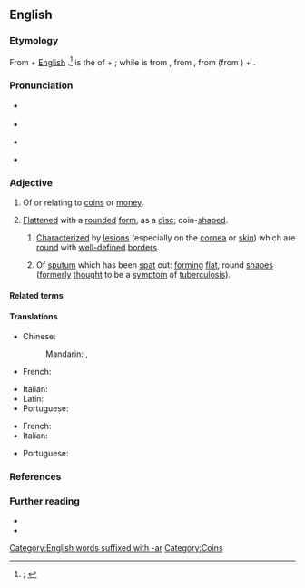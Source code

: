 ==English==
{{was wotd|2022|January|11}}

===Etymology===
{{multiple images
|direction = vertical
|image1 = Early medieval, Enamelled nummular brooch (FindID 839240).jpg
|caption1 = A nummular ''(sense 2)'' or [[coin#Noun|coin]]-[[shaped#Adjective|shaped]] [[brooch#Noun|brooch]] [[date#Verb|dating]] to 900–1100 {{C.E.}} [[unearth]]ed in [[Oxfordshire]], [[England]], [[United Kingdom]].
|image2 = هذه بعض من اعراض المرض 2014-05-10 15-42.jpg
|caption2 = Nummular [[dermatitis]] ''(sense 2.1)'', a [[skin#Noun|skin]] [[inflammation]], is [[characterize]]d by coin-shaped [[lesion#Noun|lesions]].
}}

{{root|en|ine-pro|*nem-}}
From {{der|en|la|nummulus|t=(small amount of) money}} + [[w:English language|English]] {{m|en|-ar|pos={{glossary|suffix}} forming {{glossary|adjective}}s with the sense ‘of, pertaining to, or near’}}.<ref>{{R:OED Online|pos=adj|id=129155|date=December 2021|nodot=1}}; {{R:Lexico|pos=adj}}</ref> {{m|la||Nummulus}} is the {{glossary|diminutive}} of {{m|la|nummus|t=a coin; piece of money}} + {{m|la|-ulus|pos=diminutive suffix}}; while {{m|la||nummus}} is from {{der|en|grc-dor|νοῦμμος}}, from {{der|en|grc|νόμος|t=kind of coin}}, from {{m|grc|νέμω|t=to deal out, dispense, distribute}} (from {{der|en|ine-pro|*nem-|t=to distribute; to give; to take}}) + {{m|grc|-ος|pos=suffix forming {{glossary|noun}}s}}.

===Pronunciation===
* {{a|RP}} {{IPA|en|/ˈnʌmjʊlə/}}
* {{audio|en|LL-Q1860 (eng)-Vealhurl-nummular.wav|Audio (Southern England)}}
* {{a|GA}} {{IPA|en|/ˈnʌmjʊlɚ/}}
* {{hyphenation|en|num|mul|ar}}

===Adjective===
{{en-adj}}

# {{lb|en|obsolete|rare}} Of or relating to [[coin#Noun|coins]] or [[money]].
#: {{synonyms|en|monetary|numismatic|nummary|nummulary}}
# {{lb|en|by extension}} [[flattened#Adjective|Flattened]] with a [[rounded#Adjective|rounded]] [[form#Noun|form]], as a [[disc#Noun|disc]]; coin-[[shaped#Adjective|shaped]].
#: {{synonyms|en|coinlike}}
## {{lb|en|pathology}} [[characterize|Characterized]] by [[lesion#Noun|lesions]] (especially on the [[cornea]] or [[skin#Noun|skin]]) which are [[round#Adjective|round]] with [[well-defined]] [[border#Noun|borders]].
## {{lb|en|pathology|obsolete}} Of [[sputum]] which has been [[spit#Verb|spat]] out: [[form#Verb|forming]] [[flat#Adjective|flat]], round [[shape#Noun|shapes]] ([[formerly]] [[think#Verb|thought]] to be a [[symptom]] of [[tuberculosis]]).
##: {{synonyms|en|q1=obsolete, rare|nummulary|q2=obsolete|nummulated}}

====Related terms====
{{col3|en
|nummary
|[[nummulary]] {{qualifier|obsolete or rare}}
|[[nummulated]] {{qualifier|adjective|obsolete}}
|[[nummuline]] {{qualifier|obsolete}}
|nummulite
|nummulitic
|nummulitid
|nummus
}}

====Translations====
{{trans-top|flattened with a rounded form; coin-shaped}}
* Chinese:
*: Mandarin: {{t+|cmn|[[硬幣]][[形]][[的]]}}, {{t+|cmn|[[硬币]][[形]][[的]]|tr=yìngbìxíngde}}
* French: {{t+|fr|nummulaire}}
{{trans-mid}}
* Italian: {{t|it|nummulare}}
* Latin: {{t|la|nummulāris}}
* Portuguese: {{t|pt|numular}}
{{trans-bottom}}

{{trans-top|characterized by lesions which are round with well-defined borders}}
* French: {{t+|fr|nummulaire}}
* Italian: {{t|it|nummulare}}
{{trans-mid}}
* Portuguese: {{t|pt|numular}}
{{trans-bottom}}

===References===
<references/>

===Further reading===
* {{pedia|coin}}
* {{pedia|2=nummular (disambiguation)}}

[[Category:English words suffixed with -ar]]
[[Category:Coins]]